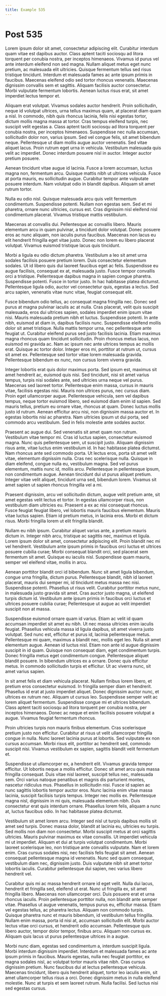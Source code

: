 ```yaml
---
title: Example 535
---
```


# Post 535

Lorem ipsum dolor sit amet, consectetur adipiscing elit. Curabitur interdum quam vitae est dapibus auctor. Class aptent taciti sociosqu ad litora torquent per conubia nostra, per inceptos himenaeos. Vivamus id purus vel ante interdum eleifend non sed magna. Nullam aliquet metus eget nunc pretium, ac malesuada elit ultricies. Quisque fermentum tellus sed risus tristique tincidunt. Interdum et malesuada fames ac ante ipsum primis in faucibus. Maecenas eleifend odio sed tortor rhoncus venenatis. Maecenas dignissim convallis sem et sagittis. Aliquam facilisis auctor consectetur. Morbi vulputate fermentum lobortis. Aenean luctus risus erat, sit amet imperdiet lectus tempor et.

Aliquam erat volutpat. Vivamus sodales auctor hendrerit. Proin sollicitudin, neque id volutpat ultrices, urna tellus maximus quam, at placerat diam quam a nisl. In commodo, nibh quis rhoncus lacinia, felis nisi egestas tortor, dictum mollis magna massa at tortor. Cras tempus eleifend turpis, nec suscipit velit egestas a. Class aptent taciti sociosqu ad litora torquent per conubia nostra, per inceptos himenaeos. Suspendisse nec nulla accumsan, sollicitudin dolor non, varius ipsum. Sed vel congue felis, sit amet bibendum neque. Pellentesque ut diam mollis augue auctor venenatis. Sed vitae aliquet lacus. Proin rutrum eget urna in vehicula. Vestibulum malesuada quis velit ac imperdiet. Donec interdum posuere nisl in auctor. Integer auctor pretium posuere.

Aenean tincidunt vitae augue id lacinia. Fusce a lorem accumsan, luctus magna non, fermentum arcu. Quisque mattis nibh ut ultrices vehicula. Fusce at porta mauris, eu sollicitudin augue. Curabitur tempor ante vulputate posuere interdum. Nam volutpat odio in blandit dapibus. Aliquam sit amet rutrum tortor.

Nulla eu odio nisl. Quisque malesuada arcu quis velit fermentum condimentum. Suspendisse potenti. Nullam non egestas sem. Sed et mi pharetra, ornare nunc ultricies, cursus est. Cras dignissim nisl eleifend nisl condimentum placerat. Vivamus tristique mattis vestibulum.

Maecenas at convallis dui. Pellentesque ac convallis libero. Mauris elementum arcu in quam pulvinar, a tincidunt dolor volutpat. Donec posuere eros ac nunc aliquam, non iaculis purus faucibus. Maecenas non lacus eu elit hendrerit fringilla eget vitae justo. Donec non lorem eu libero placerat volutpat. Vivamus euismod tristique lacus quis tincidunt.

Morbi a ligula eu odio dictum pharetra. Vestibulum a leo sit amet urna sodales facilisis posuere pretium lorem. Duis consectetur elementum sodales. Ut id libero quis dui laoreet faucibus eget ac felis. Suspendisse eu augue facilisis, consequat ex at, malesuada justo. Fusce tempor convallis orci a tristique. Pellentesque dapibus magna in sapien congue pharetra. Suspendisse potenti. Fusce in tortor justo. In hac habitasse platea dictumst. Pellentesque ligula odio, auctor vel consectetur quis, egestas a lectus. Sed arcu sapien, venenatis vitae nunc vitae, feugiat consequat elit.

Fusce bibendum odio tellus, ac consequat magna fringilla nec. Donec sed purus at magna pulvinar iaculis ac at nulla. Cras placerat, velit quis suscipit malesuada, eros dui ultrices sapien, sodales imperdiet enim ipsum vitae nisi. Mauris malesuada pretium nibh et luctus. Suspendisse potenti. In ante nibh, euismod at diam in, dapibus facilisis nunc. Suspendisse eleifend mollis dolor sit amet tristique. Nulla mattis tempor urna, nec pellentesque ante feugiat ut. Curabitur eleifend purus sed justo facilisis lacinia. Etiam maximus magna rhoncus quam tincidunt sollicitudin. Proin rhoncus metus lacus, non euismod mi gravida ac. Nam ac ipsum nec ante ultrices tempus ac mollis erat. Quisque ac tortor dolor. Integer eros mi, porttitor at rutrum ut, cursus sit amet ex. Pellentesque sed tortor vitae lorem malesuada gravida. Pellentesque bibendum ex nunc, non cursus lorem viverra gravida.

Integer lobortis erat quis dolor maximus porta. Sed ipsum est, maximus sit amet hendrerit ac, euismod quis nisi. Sed tincidunt, nisi sit amet varius tempus, turpis nisi sodales ante, sed ultricies urna neque vel purus. Maecenas sed laoreet tortor. Pellentesque enim massa, cursus in mauris vitae, facilisis egestas nisi. Mauris non ultrices purus, nec cursus diam. Proin eget ullamcorper augue. Pellentesque vehicula, sem vel dapibus tempus, neque tortor euismod libero, sed euismod diam enim id sapien. Sed mauris tellus, pretium eu ornare vitae, rhoncus at quam. Donec luctus mollis justo id rutrum. Aenean efficitur arcu nisi, non dignissim massa auctor et. In egestas lobortis nisi ac pharetra. Nam ultricies ipsum ut dui porta, sed commodo arcu vestibulum. Sed in felis molestie ante sodales auctor.

Praesent ac augue dui. Sed venenatis sit amet quam non rutrum. Vestibulum vitae tempor mi. Cras id luctus sapien, consectetur euismod magna. Nunc quis pellentesque sem, ut suscipit justo. Aliquam dignissim risus ante, vitae luctus enim vestibulum id. In hac habitasse platea dictumst. Nam rhoncus ante sed commodo porta. Ut lectus eros, porta sit amet velit vitae, elementum dignissim nulla. Cras nec scelerisque nulla. Quisque in diam eleifend, congue nulla eu, vestibulum magna. Sed vel purus elementum, mattis nunc id, mollis arcu. Pellentesque in pellentesque ipsum, non condimentum augue. Aenean tincidunt dui ut purus aliquet pretium. Integer vitae velit aliquet, tincidunt urna sed, bibendum lorem. Vivamus sit amet sapien ut sapien rhoncus fringilla vel a mi.

Praesent dignissim, arcu vel sollicitudin dictum, augue velit pretium ante, sit amet egestas velit lectus et tortor. In egestas ullamcorper risus, non vestibulum diam ultricies eu. Praesent a ex ac nisi consequat rhoncus. Fusce feugiat feugiat libero, vel lobortis mauris faucibus elementum. Mauris vitae luctus sapien. Etiam id pretium metus, in lacinia eros. Morbi et dictum risus. Morbi fringilla lorem ut elit fringilla blandit.

Nullam eu nibh ipsum. Curabitur aliquet varius ante, a pretium mauris dictum in. Integer nibh arcu, tristique ac sagittis nec, maximus et ligula. Lorem ipsum dolor sit amet, consectetur adipiscing elit. Proin blandit nec mi vel hendrerit. Vestibulum ante ipsum primis in faucibus orci luctus et ultrices posuere cubilia curae; Morbi consequat blandit orci, sed placerat sem fermentum sit amet. Quisque eu iaculis nisl. Suspendisse quam mauris, semper vel eleifend vitae, mollis in arcu.

Aenean porttitor blandit orci id bibendum. Nunc sit amet ligula bibendum, congue urna fringilla, dictum purus. Pellentesque blandit, nibh id laoreet placerat, mauris dui semper mi, id tincidunt metus massa nec nisi. Suspendisse potenti. Phasellus ut risus velit. Curabitur porttitor metus nunc, in malesuada justo gravida sit amet. Cras auctor justo magna, ut eleifend turpis dictum id. Vestibulum ante ipsum primis in faucibus orci luctus et ultrices posuere cubilia curae; Pellentesque ut augue ac velit imperdiet suscipit non at massa.

Suspendisse euismod ornare quam id varius. Etiam ac velit id quam accumsan imperdiet sit amet eu nibh. Ut nec massa ultricies enim iaculis feugiat. Phasellus vehicula massa id ligula dapibus, sit amet viverra justo volutpat. Sed nunc est, efficitur et purus id, lacinia pellentesque metus. Pellentesque mi quam, maximus a blandit nec, mollis eget leo. Nulla sit amet elementum augue. Aenean id luctus nisl. Etiam non ante id augue dignissim suscipit in id quam. Quisque non consequat diam, eget condimentum turpis. Donec fringilla metus eget condimentum congue. Pellentesque aliquet blandit posuere. In bibendum ultrices ex a ornare. Donec quis efficitur metus. In commodo sollicitudin turpis et efficitur. Ut ac viverra nunc, sit amet varius sapien.

In sit amet felis et diam vehicula placerat. Nullam finibus lorem libero, et pretium eros consectetur euismod. In fringilla semper diam et hendrerit. Phasellus id erat at justo imperdiet aliquet. Donec dignissim auctor nunc, et ultrices ex rutrum nec. Aliquam ut cursus leo. Suspendisse semper velit ac lorem aliquet fermentum. Suspendisse congue mi et ultrices bibendum. Class aptent taciti sociosqu ad litora torquent per conubia nostra, per inceptos himenaeos. Donec ac neque et enim facilisis posuere volutpat a augue. Vivamus feugiat fermentum rhoncus.

Proin ultricies turpis non mauris finibus elementum. Cras scelerisque pretium justo non efficitur. Curabitur at risus ut velit ullamcorper fringilla congue in nulla. Nunc laoreet lacinia purus at lobortis. Sed vulputate ex non cursus accumsan. Morbi risus elit, porttitor ac hendrerit sed, commodo suscipit nisi. Vivamus vestibulum ex sapien, sagittis blandit velit fermentum et.

Suspendisse ut ullamcorper ex, a hendrerit elit. Vivamus gravida tempor efficitur. Ut lobortis neque a mollis efficitur. Donec sit amet arcu quis massa fringilla consequat. Duis vitae nisl laoreet, suscipit tellus nec, malesuada sem. Orci varius natoque penatibus et magnis dis parturient montes, nascetur ridiculus mus. Phasellus in sollicitudin nisi. Fusce id sapien ac nunc sagittis lobortis tempor auctor eros. Nunc lacinia enim vitae massa lacinia, suscipit facilisis turpis tempus. Integer nec mollis ex. Pellentesque magna nisl, dignissim in mi quis, malesuada elementum nibh. Duis consectetur erat quis interdum ornare. Phasellus lorem felis, aliquam a nunc at, luctus faucibus odio. In hac habitasse platea dictumst.

Vestibulum sit amet lorem arcu. Integer sed nisl ut turpis dapibus mollis sit amet sed turpis. Donec massa dolor, blandit at lacinia eu, ultricies eu turpis. Sed mollis non diam non consectetur. Morbi suscipit metus at orci sagittis ultricies. Mauris pulvinar maximus ex vitae convallis. Ut imperdiet vehicula mi ut imperdiet. Aliquam et dui at turpis volutpat condimentum. Morbi laoreet scelerisque leo, non tristique ante convallis vulputate. Nam et lorem enim. Cras cursus sodales nisi, nec facilisis felis feugiat sit amet. Aenean consequat pellentesque magna id venenatis. Nunc sed quam consequat, vestibulum diam nec, dignissim justo. Duis vulputate nibh sit amet tortor lobortis iaculis. Curabitur pellentesque dui sapien, nec varius libero hendrerit vel.

Curabitur quis mi ac massa hendrerit ornare id eget velit. Nulla dui lacus, hendrerit et fringilla sed, eleifend ut erat. Nunc ut fringilla ex, sit amet fringilla libero. Maecenas non ullamcorper orci. Duis posuere erat et urna rhoncus iaculis. Proin pellentesque porttitor nulla, non blandit ante semper vitae. Phasellus ut augue venenatis, tempus purus eu, efficitur massa. Etiam vel egestas tellus, ac pharetra lectus. Aliquam non commodo turpis. Quisque pharetra nunc et mauris bibendum, id vestibulum tellus fringilla. Nullam enim massa, porta id nisi at, accumsan sollicitudin elit. Morbi auctor lectus vitae orci cursus, et hendrerit odio accumsan. Pellentesque quis libero auctor, tempor dolor tempor, finibus arcu. Aliquam non cursus ex. Aliquam quis lacus ut purus pellentesque ultrices in a augue.

Morbi nunc diam, egestas sed condimentum a, interdum suscipit ligula. Morbi interdum dignissim imperdiet. Interdum et malesuada fames ac ante ipsum primis in faucibus. Mauris egestas, nulla nec feugiat porttitor, ex magna sodales nisl, ac volutpat tortor mauris vitae nibh. Cras cursus dignissim pretium. Nunc faucibus dui at lectus pellentesque vehicula. Maecenas tincidunt, libero quis hendrerit aliquet, tortor leo iaculis enim, sit amet ullamcorper tellus risus a orci. Donec dignissim metus in nulla eleifend molestie. Nunc at turpis et sem laoreet rutrum. Nulla facilisi. Sed luctus nisi sed egestas cursus.
